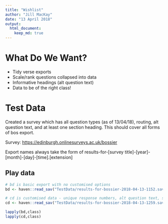 ```yaml
---
title: "Wishlist"
author: "Jill MacKay"
date: "13 April 2018"
output: 
  html_document:
    keep_md: true
---
```


# What Do We Want?
* Tidy verse exports
* Scale/rank questions collapsed into data
* Informative headings (alt question text)
* Data to be of the right class!


# Test Data
Created a survey which has all question types (as of 13/04/18), routing, alt question text, and at least one section heading. This should cover all forms of bos export.

Survey: [https://edinburgh.onlinesurveys.ac.uk/bossier](https://edinburgh.onlinesurveys.ac.uk/bossier)

Export names always take the form of results-for-[survey title]-[year]-[month]-[day]-[time].[extension]

## Play data
```r
# bd is basic export with no customised options
bd <- haven::read_sav("TestData/results-for-bossier-2018-04-13-1152.sav") 

# cd is customised data - unique response numbers, alt question text, scale/rank data combined
cd <- haven::read_sav("TestData/results-for-bossier-2018-04-13-1259.sav")

lapply(bd,class)
lapply(cd,class)
```